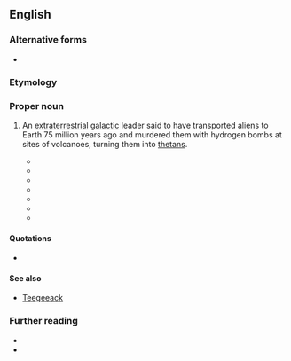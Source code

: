 {{also|xenu}}
==English==
{{wikipedia}}
{{wikiquote}}
{{commonscat}}
{{wikisource|Memorandum Opinion on Religious Technology Center's And Arnaldo Lerma's Motions For Summary Judgment}}

===Alternative forms===
* {{l|en|Xemu}}

===Etymology===
{{rfe|en}}

===Proper noun===
{{en-proper noun}}

# {{lb|en|Scientology}} An [[extraterrestrial]] [[galactic]] leader said to have transported aliens to Earth 75 million years ago and murdered them with hydrogen bombs at sites of volcanoes, turning them into [[thetan]]s.
#* {{quote-book
|en
|year=1960s
|last=Hubbard
|first=L. Ron
|authorlink=L. Ron Hubbard
|title={{w|OT III}}: Wall of Fire
|url=https://archive.org/details/armstrong.4.documents/1995-01-23%20Armstrong%20Declaration/page/n3/
|archiveurl2=https://archive.ph/RSZKU
|archivedate2=12 January 2013
|url2=http://www.xenu.net/archive/OTIII-scholar/
|text=He caused people to be brought to<br>Teegeeack (Earth) and put an H Bomb<br>on the principal volcanoes (Incident 2)<br>and then the Pacific area ones<br>were taken in boxes to Hawaii<br>and the Atlantic Area ones to<br>Las Palmas and there "packaged."<br>His name was '''Xenu'''. He used<br>renegades.Various misleading<br>data by means of circuits etc.<br>were placed in the implants.}}
#* {{quote-journal
|en
|date=NOV. 23, 1985
|author=Robert Welkos, Joel Sappell
|title=Scientologists Win Major Court Victory Over Defectors, Documents
|journal={{w|Los Angeles Times}}
|issn=0458-3035
|oclc=3638237
|archiveurl=https://web.archive.org/web/20200712052654/https://www.latimes.com/archives/la-xpm-1985-11-23-me-1278-story.html
|archivedate=July 12, 2020
|text=The documents Scott took are a refinement of Hubbard’s account of '''Xemu''', assertedly an evil tyrant who planted the seeds of aberrant behavior in people 75 million years ago.<br>According to documents obtained previously by The Times in Los Angeles Superior Court, Hubbard contends that '''Xemu''' trapped people in a compound of frozen alcohol and glycol and deposited them in 10 volcanoes. '''Xemu''' then dropped nuclear bombs on the volcanoes, according to Hubbard, destroying the people but freeing their spirits, which clustered together and were brainwashed by '''Xemu'''.
|brackets=on}}
#* {{quote-book
|en
|year=1986
|author=Stewart Lamont
|title={{w|Religion Inc.|Religion Inc.: The Church of Scientology}}
|url=https://books.google.com/books?id=9UwwAAAAYAAJ
|location=[[London]]
|publisher={{w|Harrap}}
|ISBN=0-245-54334-1
|OCLC=23079677
|OL=2080316M
|page=50
|text=Seventy-five million years ago there was a galactic confederation consisting of seventy-six planets which had an over-population problem. The head of the confederation was named '''Xenu''' and he resolved that he would entice the entire population of the confederacy to Earth (called Teegeeach) and blow them up.[...]Contacting the BTs is done telepathically and they are then guided back down the time-track to the moment seventy-five million years ago when '''Xenu''' vaporized them, which is known as Incident 2.}}
#* {{quote-book|en|year=2007|author=Una McGovern|title=Chambers Dictionary of the Unexplained|url=http://www.amazon.com/Chambers-Dictionary-Unexplained-Una-McGovern/dp/0550102159|isbn=0550102159|publisher=Chambers|page=607|passage=At the heart of Scientology’s belief system is the story of a galactic dictator called '''Xenu''' who, 76 million years ago, imprisoned the billions of people of the 75 planets of the Galactic Federation in volcanoes on Earth and dropped H-bombs on them. This traumatic event separated the thetans from their bodies. These deeply troubled thetans attach themselves in their millions to humans today; and are responsible for illness, perversion and many of the other problems of the human race. Advanced levels of auditing can help Scientologists to rid themselves of these ‘body thetans’.}}
#* {{quote-book|en|year=2008|author=Michael Streeter|title=Behind Closed Doors: The Power and Influence of Secret Societies|publisher=New Holland Publishers|url=|isbn=|page=219|passage=That incident, the story of '''Xenu''', is an extremely important incident theologically, because it explains why everyone is infested with body thetans here on earth. It is a serious event considered to have happened.}}
#* {{quote-book|en|year=2011|author=Janet Reitman|title=[[w:Inside Scientology: The Story of America's Most Secretive Religion|Inside Scientology: The Story of America's Most Secretive Religion]]|publisher=Houghton Mifflin|url=|isbn=|page=100|passage=More than a few Scientologists read the '''Xenu''' story as “a bizarre science fiction story,” as one former member described it. But fearing they'd be denounced for doubting Hubbard's teachings—to do so would be a thought crime — they held their tongue.}}
#* {{quote-book|en|year=2011|author=Hugh B. Urban|title=[[w:The Church of Scientology: A History of a New Religion|The Church of Scientology: A History of a New Religion]]|publisher=Princeton University Press|url=|isbn=|page=103|passage=A more elaborate version of the '''Xenu'''/Xemu story appears in a lecture attributed to Hubbard from September 1968, also now widely available online.}}

====Quotations====
* {{seemoreCites|en}}

====See also====
* [[Teegeeack]]

===Further reading===
* {{cite-journal|authorlink=Leonie Brinkema|first=Leonie|last=Brinkema|title=[[s:Memorandum Opinion on Religious Technology Center's And Arnaldo Lerma's Motions For Summary Judgment|Memorandum Opinion on Religious Technology Center's And Arnaldo Lerma's Motions For Summary Judgment]]|url=http://en.wikisource.org/wiki/Memorandum_Opinion_on_Religious_Technology_Center%27s_And_Arnaldo_Lerma%27s_Motions_For_Summary_Judgment|publisher=[[w:United States District Court for the Eastern District of Virginia|United States District Court for the Eastern District of Virginia]]|journal=Religious Technology Center v. Lerma|date=October 4, 1996}}
* {{cite-journal|last=Kent|first=Stephen A.|authorlink=Stephen A. Kent|url=http://www.solitarytrees.net/pubs/skent/creation.htm|journal=Religious Studies and Theology|volume=18|issue=2|date=December 1999|pages=97-126|title=The Creation of 'Religious' Scientology|accessdate=1 February 2012|archiveurl=https://web.archive.org/web/20050208092739/http://solitarytrees.net/pubs/skent/creation.htm|archivedate=8 February 2005}}